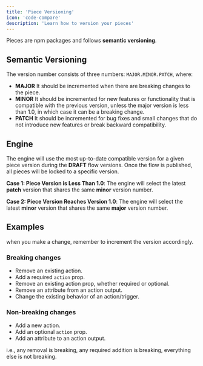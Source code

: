 ```yaml
---
title: 'Piece Versioning'
icon: 'code-compare'
description: 'Learn how to version your pieces'
---
```


Pieces are npm packages and follows **semantic versioning**.

## Semantic Versioning

The version number consists of three numbers: `MAJOR.MINOR.PATCH`, where:

- **MAJOR** It should be incremented when there are breaking changes to the piece.
- **MINOR** It should be incremented for new features or functionality that is compatible with the previous version, unless the major version is less than 1.0, in which case it can be a breaking change.
- **PATCH** It should be incremented for bug fixes and small changes that do not introduce new features or break backward compatibility.

## Engine
The engine will use the most up-to-date compatible version for a given piece version during the **DRAFT** flow versions. Once the flow is published, all pieces will be locked to a specific version.

**Case 1: Piece Version is Less Than 1.0**:
The engine will select the latest **patch** version that shares the same **minor** version number.

**Case 2: Piece Version Reaches Version 1.0**:
The engine will select the latest **minor** version that shares the same **major** version number.

## Examples
<Tip>
when you make a change, remember to increment the version accordingly.
</Tip>

### Breaking changes
- Remove an existing action.
- Add a required `action` prop.
- Remove an existing action prop, whether required or optional.
- Remove an attribute from an action output.
- Change the existing behavior of an action/trigger.

### Non-breaking changes
- Add a new action.
- Add an optional `action` prop.
- Add an attribute to an action output.

i.e., any removal is breaking, any required addition is breaking, everything else is not breaking.